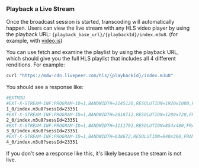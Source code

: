 
<DocsLayout>

### Playback a Live Stream

Once the broadcast session is started, transcoding will automatically happen.  Users can view the live stream with any HLS video player by using the playback URL: `{playback_base_url}/{playbackId}/index.m3u8`.  (for example, with [video.js](https://videojs.github.io/videojs-contrib-hls/)) 

You can use fetch and examine the playlist by using the playback URL, which should give you the full HLS playlist that includes all 4 different renditions.  For example:

```bash
curl "https://mdw-cdn.livepeer.com/hls/{playbackId}/index.m3u8"
```

You should see a response like:

```bash
#EXTM3U
#EXT-X-STREAM-INF:PROGRAM-ID=1,BANDWIDTH=2145120,RESOLUTION=1920x1080,FRAME-RATE=30,CODECS="avc1.4d4028,mp4a.40.2"
1_0/index.m3u8?sessId=23351
#EXT-X-STREAM-INF:PROGRAM-ID=1,BANDWIDTH=2018712,RESOLUTION=1280x720,FRAME-RATE=29.97,CODECS="avc1.4d401f,mp4a.40.2"
2_0/index.m3u8?sessId=23351
#EXT-X-STREAM-INF:PROGRAM-ID=1,BANDWIDTH=1111792,RESOLUTION=854x480,FRAME-RATE=29.97,CODECS="avc1.4d401f,mp4a.40.2"
3_0/index.m3u8?sessId=23351
#EXT-X-STREAM-INF:PROGRAM-ID=1,BANDWIDTH=638672,RESOLUTION=640x360,FRAME-RATE=29.97,CODECS="avc1.4d401e,mp4a.40.2"
4_0/index.m3u8?sessId=23351
```

If you don't see a response like this, it's likely because the stream is not live.

</DocsLayout>